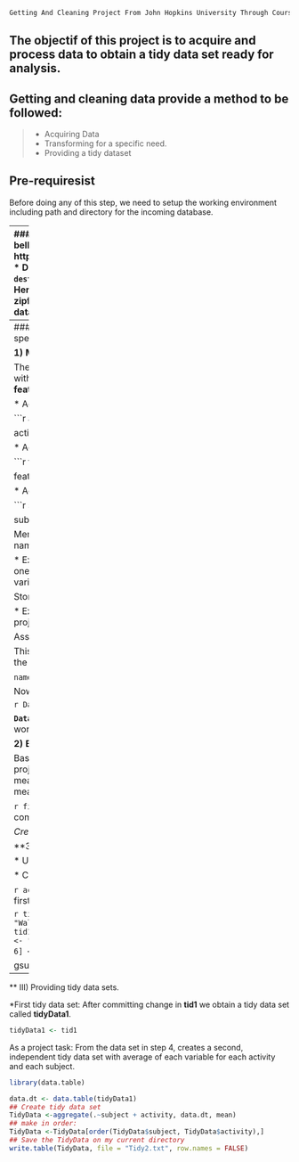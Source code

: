 ```r
Getting And Cleaning Project From John Hopkins University Through Coursera
```

The objectif of this project is to acquire and process data to obtain a tidy data set ready for analysis.
---

## Getting and cleaning data provide a method to be followed: 
>* Acquiring Data 
>* Transforming for a specific need.
>* Providing a tidy dataset

## Pre-requiresist
Before doing any of this step, we need to setup the working environment including path and directory for the incoming database. 

---
###**I) Acquiring Data:**
All start by getting the dataset first. Our dataset is zipfile on the link bellow. https://d396qusza40orc.cloudfront.net/getdata%2Fprojectfiles%2FUCI%20HAR%20Dataset.zip
* Download the zipfile using **download.file()** function.
`download.file(fileUrl, destfile="./dbase/samsgs.zip")`  is the command issued to download zipfile from the website. Here:
    * **fileUrl** is the actual link provided above.
    * **destfile** is the new path of the downloaded zipfile with a new name called *samsgs*.
* Unzip the zipfile that is intended to provide the dataset.
`unzip(zipfile="./dbase/samsgs.zip", exdir="./dbase")`. This will make work done.

* Check out what is inside of that generated folder caused by unzip().
we need to provide new path and list all the things inside of that folder. A function **list.files()** which takes *reper* (directory of the new created folder) as argument: See command bellow
```r
fich <- list.files(reper, recursive=TRUE)

[1] "activity_labels.txt"                         
[2] "features.txt"                                
[3] "features_info.txt"                           
[4] "README.txt"                                  
[5] "test/Inertial Signals/body_acc_x_test.txt"   
[6] "test/Inertial Signals/body_acc_y_test.txt"   
[7] "test/Inertial Signals/body_acc_z_test.txt"   
[8] "test/Inertial Signals/body_gyro_x_test.txt"  
[9] "test/Inertial Signals/body_gyro_y_test.txt"  
[10] "test/Inertial Signals/body_gyro_z_test.txt"  
[11] "test/Inertial Signals/total_acc_x_test.txt"  
[12] "test/Inertial Signals/total_acc_y_test.txt"  
[13] "test/Inertial Signals/total_acc_z_test.txt"  
[14] "test/subject_test.txt"                       
[15] "test/X_test.txt"          
[16] "test/y_test.txt"                             
[17] "train/Inertial Signals/body_acc_x_train.txt" 
[18] "train/Inertial Signals/body_acc_y_train.txt" 
[19] "train/Inertial Signals/body_acc_z_train.txt" 
[20] "train/Inertial Signals/body_gyro_x_train.txt"
[21] "train/Inertial Signals/body_gyro_y_train.txt"
[22] "train/Inertial Signals/body_gyro_z_train.txt"
[23] "train/Inertial Signals/total_acc_x_train.txt"
[24] "train/Inertial Signals/total_acc_y_train.txt"
[25] "train/Inertial Signals/total_acc_z_train.txt"
[26] "train/subject_train.txt"                     
[27] "train/X_train.txt"                           
[28] "train/y_train.txt" 
```

----
###**II) Transform for specific needs:**
  >  One of the main goals of this stage is to merge (combine) specific data. Until now, we don't have a working dataset yet.
  
  **1) Merging:**
  
The project assignment requires us to **merge** the training and test sets to create a single dataset with.
We have three components that deal with traing and test datasets: They are **activities, features, subjects.**
  
   * Acquire activities based information on trainning and testing.

   ```r
   activityTrainData <- read.table(file.path(reper, "train", "y_train.txt"), header=FALSE)
   
   activityTestData <- read.table(file.path(reper, "test", "y_test.txt"), header=FALSE)
   ```
   
   * Acquire features based information on trainning and testing.
   
   ```r
   featureTrainData <- read.table(file.path(reper, "train", "X_train.txt"), header=FALSE)

   featureTestData <- read.table(file.path(reper, "test", "X_test.txt"), header=FALSE)
   ```

   * Acquire subjects based information on trainning and testing.
   
   ```r
   subjectTrainData <- read.table(file.path(reper, "train", "subject_train.txt"), header=FALSE)

   subjectTestData <- read.table(file.path(reper, "test", "subject_test.txt"), header=FALSE)
   ```

Merging data requires concatenation, creating new variable names or manipulating with existing name.

*  Example of concatenation:
I used rbind() command to concatenate by row each variable data  into one variable data (activity data, subject data, and feature data). In order words a reduction of variables. See scripts bellow.

  Storing data for activities:
   ```r
   actData <- rbind(activityTrainData, activityTestData)
   ```
  Storing data for subjects:
   ```r
   subjData <- rbind(subjectTrainData, subjectTestData)
   ``` 
  Storing data for features:
   ```r
   featData <- rbind(featureTrainData, featureTestData)
   ```

* Example of assigning names:
Giving names to created variables above is a required task of the project assignments.

   
Assign **activity** as a name for the combined training and test activities' data.
```r
names(actData) <- c("activity")
```
Assign **subject** as a name to the combined training and test subjects' data.
```r
names(subjData) <- c("subject")
```
We need to capture the original names under `features.txt` to assign to "featData".
   ``` r
   FeatureOldName <- read.table(file.path(reper, "features.txt"), head=FALSE)
   ```
   
This is going to read the **feature.txt** file and store it under **FeatureOldName**. `FeatureOldName$V2` is the actual field where those names are located.

`names(featData ) <- FeatureOldName$V2` setup the names.

Now we can create the dataset of the 3 variables  by using cbind() function.

```r
DataV <- cbind(subjData, actData)
DataF <-cbind(featData, DataV)
```

**`DataF`** is the reference for the merging part of the assignment. This is the working dataset we have worked for.

**2) Extract data:**

Based on the assigned task, not all the information on the working dataset are useful. Therefore, the project assignment asked to extract or sort data on related to mean and standard deviation of the measurement. 
I used the function grep() to find any name that matches or contains characters mean, std, mean(), std().

 ```r
 findDescName <- FeatureOldName$V2[grep("mean\\(\\)|std\\(\\)", FeatureOldName$V2]
 ```
 This command gives all the expected names.
   
*Create a subset data frame based on the descriptive variables, subjectData, actData*
```r
selcName <- c(as.character(findDescName), "subject", "activity")
   tid1<-  DataF[selcName]
```
**tid1** represents the subset data from **DataF**(merged dataset).

**3) Labelling variables:

* Uses descriptive activity names to name the activities in the data set.
   
   * Check the what names are under "activity_labels.txt"
   
   ```r
   activityNames <- read.table(file.path(reper, "activity_labels.txt"),header = FALSE)
   ```
   * We first convert column activity as string characters
   
   ```r
   tid1$activity <- as.character(tid1$activity)
   tid1$activity[tid1$activity == 1] <- "Walking"
   tid1$activity[tid1$activity == 2] <- "Walking Upstairs"
   tid1$activity[tid1$activity == 3] <- "Walking Downstairs"
   tid1$activity[tid1$activity == 4] <- "Sitting"
   tid1$activity[tid1$activity == 5] <- "Standing"
   tid1$activity[tid1$activity == 6] <- "Laying"
   ```
*4) Appropriately labels the data set with descriptive variable names.

gsub() function is used to perform all matches (http://www.inside-r.org/r-doc/base/sub)
```r
names(tid1)<-gsub("^t", "time", names(tid1))
names(tid1)<-gsub("^f", "frequency", names(tid1))
names(tid1)<-gsub("Acc", "Accelerometer", names(tid1))
names(tid1)<-gsub("Gyro", "Gyroscope", names(tid1))
names(tid1)<-gsub("Mag", "Magnitude", names(tid1))
names(tid1)<-gsub("BodyBody", "Body", names(tid1))
```
----

** III) Providing tidy data sets.

*First tidy data set:
After committing change in **tid1** we obtain a tidy data set called **tidyData1**.
```r
tidyData1 <- tid1
```
As a project task:  From the data set in step 4, creates a second, independent tidy data set with average of each variable for each activity and each subject.

```r
library(data.table)

data.dt <- data.table(tidyData1)
## Create tidy data set
TidyData <-aggregate(.~subject + activity, data.dt, mean)
## make in order:
TidyData <-TidyData[order(TidyData$subject, TidyData$activity),]
## Save the TidyData on my current directory
write.table(TidyData, file = "Tidy2.txt", row.names = FALSE)
```
